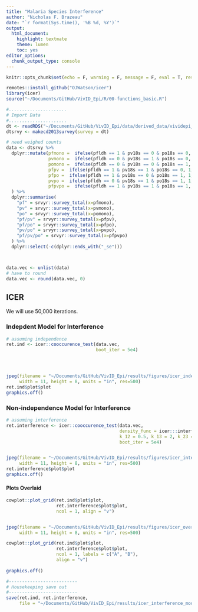```yaml
---
title: "Malaria Species Interference"
author: "Nicholas F. Brazeau"
date: "`r format(Sys.time(), '%B %d, %Y')`"
output: 
  html_document:
    highlight: textmate
    theme: lumen
    toc: yes
editor_options: 
  chunk_output_type: console
---
```


```r
knitr::opts_chunk$set(echo = F, warning = F, message = F, eval = T, results = 'hide')
```

```r
remotes::install_github("OJWatson/icer")
library(icer)
source("~/Documents/GitHub/VivID_Epi/R/00-functions_basic.R")

#......................
# Import Data
#......................
dt <- readRDS("~/Documents/GitHub/VivID_Epi/data/derived_data/vividepi_recode.rds")
dtsrvy <- makecd2013survey(survey = dt)

# need weighed counts
data <- dtsrvy %>% 
  dplyr::mutate(pfmono =  ifelse(pfldh == 1 & pv18s == 0 & po18s == 0, 1, 0),
                pvmono =  ifelse(pfldh == 0 & pv18s == 1 & po18s == 0, 1, 0),
                pomono =  ifelse(pfldh == 0 & pv18s == 0 & po18s == 1, 1, 0),
                pfpv =  ifelse(pfldh == 1 & pv18s == 1 & po18s == 0, 1, 0),
                pfpo =  ifelse(pfldh == 1 & pv18s == 0 & po18s == 1, 1, 0),
                pvpo =  ifelse(pfldh == 0 & pv18s == 1 & po18s == 1, 1, 0),
                pfpvpo =  ifelse(pfldh == 1 & pv18s == 1 & po18s == 1, 1, 0)
  ) %>% 
  dplyr::summarise(
    "pf" = srvyr::survey_total(x=pfmono),
    "pv" = srvyr::survey_total(x=pvmono),
    "po" = srvyr::survey_total(x=pomono),
    "pf/pv" = srvyr::survey_total(x=pfpv),
    "pf/po" = srvyr::survey_total(x=pfpo),
    "pv/po" = srvyr::survey_total(x=pvpo),
    "pf/pv/po" = srvyr::survey_total(x=pfpvpo)
  ) %>% 
  dplyr::select(-c(dplyr::ends_with("_se")))



data.vec <- unlist(data)
# have to round 
data.vec <- round(data.vec, 0)

```

## ICER
We will use 50,000 iterations. 

### Indepdent Model for Interference 
```r

# assuming independence
ret.ind <- icer::cooccurence_test(data.vec,
                                  boot_iter = 5e4)




jpeg(filename = "~/Documents/GitHub/VivID_Epi/results/figures/icer_independence_model.jpg",
     width = 11, height = 8, units = "in", res=500)
ret.ind$plot$plot
graphics.off()


```


### Non-independence Model for Interference 
```r


# assuming interference
ret.interference <- icer::cooccurence_test(data.vec,
                                           density_func = icer:::interference, 
                                           k_12 = 0.5, k_13 = 2, k_23 = 1, # arb starting params
                                           boot_iter = 5e4)


jpeg(filename = "~/Documents/GitHub/VivID_Epi/results/figures/icer_interference_model.jpg",
     width = 11, height = 8, units = "in", res=500)
ret.interference$plot$plot
graphics.off()
```

#### Plots Overlaid
```r
cowplot::plot_grid(ret.ind$plot$plot, 
                   ret.interference$plot$plot, 
                   ncol = 1, align = "v")


jpeg(filename = "~/Documents/GitHub/VivID_Epi/results/figures/icer_overlaid.jpg",
     width = 11, height = 8, units = "in", res=500)

cowplot::plot_grid(ret.ind$plot$plot, 
                   ret.interference$plot$plot,
                   ncol = 1, labels = c("A", "B"),
                   align = "v")
                   
graphics.off()

```

```r
#-------------------------- 
# Housekeeping save out
#-------------------------- 
save(ret.ind, ret.interference,
     file = "~/Documents/GitHub/VivID_Epi/results/icer_interference_models.rda")

```